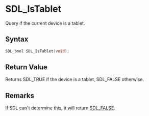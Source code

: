 = SDL_IsTablet =

Query if the current device is a tablet.

== Syntax ==

<syntaxhighlight lang='c'>
SDL_bool SDL_IsTablet(void);
</syntaxhighlight>

== Return Value ==

Returns SDL_TRUE if the device is a tablet, SDL_FALSE otherwise.



== Remarks ==

If SDL can't determine this, it will return [[SDL_FALSE]].


